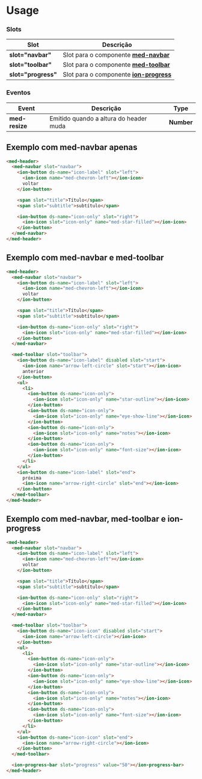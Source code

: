 
<Meta title="Components/Global/Header/Usage" />

# Usage

### Slots

| Slot                | Descrição                                                                                                                                   |
| ------------------- | ------------------------------------------------------------------------------------------------------------------------------------------- |
| **slot="navbar"**   | Slot para o componente **[med-navbar](http://desenv.ordomederi.com/med-components/?path=/story/components-global-navbar--default)**         |
| **slot="toolbar"**  | Slot para o componente **[med-toolbar](http://desenv.ordomederi.com/med-components/?path=/story/components-global-toolbar--default)**       |
| **slot="progress"** | Slot para o componente **[ion-progress](http://desenv.ordomederi.com/med-components/?path=/story/components-global-progress-bar--default)** |

### Eventos

| Event           | Descrição                              | Type       |
| --------------- | -------------------------------------- | ---------- |
| **med-resize**  | Emitido quando a altura do header muda | **Number** |

## Exemplo com med-navbar apenas

```html
<med-header>
  <med-navbar slot="navbar">
    <ion-button ds-name="icon-label" slot="left">
      <ion-icon name="med-chevron-left"></ion-icon>
      voltar
    </ion-button>

    <span slot="title">Título</span>
    <span slot="subtitle">subtítulo</span>

    <ion-button ds-name="icon-only" slot="right">
      <ion-icon slot="icon-only" name="med-star-filled"></ion-icon>
    </ion-button>
  </med-navbar>
</med-header>
```

## Exemplo com med-navbar e med-toolbar

```html
<med-header>
  <med-navbar slot="navbar">
    <ion-button ds-name="icon-label" slot="left">
      <ion-icon name="med-chevron-left"></ion-icon>
      voltar
    </ion-button>

    <span slot="title">Título</span>
    <span slot="subtitle">subtítulo</span>

    <ion-button ds-name="icon-only" slot="right">
      <ion-icon slot="icon-only" name="med-star-filled"></ion-icon>
    </ion-button>
  </med-navbar>

  <med-toolbar slot="toolbar">
    <ion-button ds-name="icon-label" disabled slot="start">
      <ion-icon name="arrow-left-circle" slot="start"></ion-icon>
      anterior
    </ion-button>
    <ul>
      <li>
        <ion-button ds-name="icon-only">
          <ion-icon slot="icon-only" name="star-outline"></ion-icon>
        </ion-button>
        <ion-button ds-name="icon-only">
          <ion-icon slot="icon-only" name="eye-show-line"></ion-icon>
        </ion-button>
        <ion-button ds-name="icon-only">
          <ion-icon slot="icon-only" name="notes"></ion-icon>
        </ion-button>
        <ion-button ds-name="icon-only">
          <ion-icon slot="icon-only" name="font-size"></ion-icon>
        </ion-button>
      </li>
    </ul>
    <ion-button ds-name="icon-label" slot="end">
      próxima
      <ion-icon name="arrow-right-circle" slot="end"></ion-icon>
    </ion-button>
  </med-toolbar>
</med-header>
```

## Exemplo com med-navbar, med-toolbar e ion-progress

```html
<med-header>
  <med-navbar slot="navbar">
    <ion-button ds-name="icon-label" slot="left">
      <ion-icon name="med-chevron-left"></ion-icon>
      voltar
    </ion-button>

    <span slot="title">Título</span>
    <span slot="subtitle">subtítulo</span>

    <ion-button ds-name="icon-only" slot="right">
      <ion-icon slot="icon-only" name="med-star-filled"></ion-icon>
    </ion-button>
  </med-navbar>

  <med-toolbar slot="toolbar">
    <ion-button ds-name="icon-icon" disabled slot="start">
      <ion-icon name="arrow-left-circle"></ion-icon>
    </ion-button>
    <ul>
      <li>
        <ion-button ds-name="icon-only">
          <ion-icon slot="icon-only" name="star-outline"></ion-icon>
        </ion-button>
        <ion-button ds-name="icon-only">
          <ion-icon slot="icon-only" name="eye-show-line"></ion-icon>
        </ion-button>
        <ion-button ds-name="icon-only">
          <ion-icon slot="icon-only" name="notes"></ion-icon>
        </ion-button>
        <ion-button ds-name="icon-only">
          <ion-icon slot="icon-only" name="font-size"></ion-icon>
        </ion-button>
      </li>
    </ul>
    <ion-button ds-name="icon-icon" slot="end">
      <ion-icon name="arrow-right-circle"></ion-icon>
    </ion-button>
  </med-toolbar>

  <ion-progress-bar slot="progress" value="50"></ion-progress-bar>
</med-header>
```
